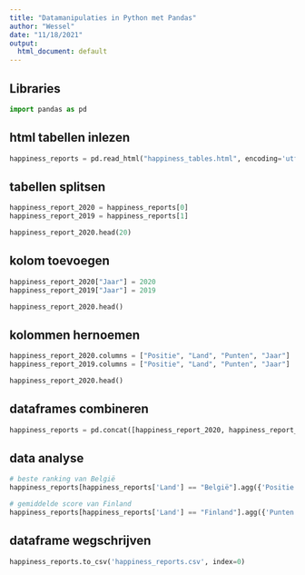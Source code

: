```yaml
---
title: "Datamanipulaties in Python met Pandas"
author: "Wessel"
date: "11/18/2021"
output:
  html_document: default
---
```



## Libraries

```python
import pandas as pd
```


## html tabellen inlezen

```python
happiness_reports = pd.read_html("happiness_tables.html", encoding='utf-8')
```


## tabellen splitsen

```python
happiness_report_2020 = happiness_reports[0]
happiness_report_2019 = happiness_reports[1]

happiness_report_2020.head(20)
```


## kolom toevoegen

```python
happiness_report_2020["Jaar"] = 2020
happiness_report_2019["Jaar"] = 2019

happiness_report_2020.head()
```


## kolommen hernoemen

```python
happiness_report_2020.columns = ["Positie", "Land", "Punten", "Jaar"]
happiness_report_2019.columns = ["Positie", "Land", "Punten", "Jaar"]

happiness_report_2020.head()
```


## dataframes combineren

```python
happiness_reports = pd.concat([happiness_report_2020, happiness_report_2019])
```


## data analyse

```python
# beste ranking van België
happiness_reports[happiness_reports['Land'] == "België"].agg({'Positie' : ['min']})

```

```python
# gemiddelde score van Finland
happiness_reports[happiness_reports['Land'] == "Finland"].agg({'Punten': ['mean']})
```


## dataframe wegschrijven

```python
happiness_reports.to_csv('happiness_reports.csv', index=0)
```

